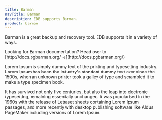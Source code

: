 ```yaml
---
title: Barman
navTitle: Barman
description: EDB supports Barman.
product: barman
---
```


Barman is a great backup and recovery tool. EDB supports it in a variety of ways.

<Attention>
    Looking for Barman documentation? Head over to [http://docs.pgbarman.org/ &rarr;](http://docs.pgbarman.org/)
</Attention>

Lorem Ipsum is simply dummy text of the printing and typesetting industry. Lorem Ipsum has been the industry's standard dummy text ever since the 1500s, when an unknown printer took a galley of type and scrambled it to make a type specimen book. 

It has survived not only five centuries, but also the leap into electronic typesetting, remaining essentially unchanged. It was popularised in the 1960s with the release of Letraset sheets containing Lorem Ipsum passages, and more recently with desktop publishing software like Aldus PageMaker including versions of Lorem Ipsum.

